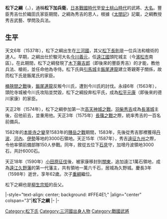 {{Infobox officeholder
| name               = 松下之綱
| image              = Ukiyo-e-daimyo-Matsushita-Yukitsuna.jpg
| caption            = 

| office            = {{link-ja|遠江久野藩|遠江久野藩}}藩主
| term_start        = 1590年
| term_end          = 1598年
| predecessor       = {{small|新設}}
| successor         = [[松下重綱|松下重綱]]

| birth_name         = 	
| birth_date         = 1537年<br>（天文6年）
| birth_place        = 
| death_date         = {{death date and age|1598|4|5|1537}}<br>（慶長3年2月30日）
| death_place        = 
| module             = {{日本武士|child=yes
| 時代 = [[戰國時代_(日本)|戰國時代]] - [[安土桃山時代|安土桃山時代]]
| 改名 =
| 別名 = 左助（幼名）、兵部（幼名）、加兵衛（通称）
| 諡号 = 
| 神号 =
| 戒名 =綱元院殿天翁長珊大居士、<br/>正寿院殿故石見守真誉長参大居士
| 霊名 =
| 墓所 =
| 官位 = [[從五位下|從五位下]]、[[石見國|石見]]守
| 幕府 =
| 主君 = [[今川義元|今川義元]]→[[今川氏真|今川氏真]]→[[德川家康|德川家康]]→[[豐臣秀吉|豐臣秀吉]]
| 藩   = [[遠江國|遠江]][[遠江久野藩|久野藩]]主
| 氏族 = [[松下氏|松下氏]]
| 父 = [[松下長則|松下長則]]
| 弟 = [[松下則綱|松下則綱]]、[[松下繼綱|松下繼綱]]
| 妻   = [[松下連昌|松下連昌]]之女
| 子   = [[松下曉綱|松下曉綱]]、[[松下重綱|松下重綱]]、[[松下方綱|松下方綱]]
| 女   = おりん（[[柳生宗矩|柳生宗矩]]正室）、[[松下長重|松下長重]]室、[[中村正吉|中村正吉]]室、[[夏目吉信|夏目吉信]]室
 }}
}}
'''松下之綱'''（{{jpn|j=松下 之綱|kana=まつした ゆきつな|rm=Matsushita Yukitsuna}}，{{bd|1537年||1598年|4月5日|catIdx=M}}），通稱'''松下加兵衛'''，[[日本戰國時代|日本戰國時代]]至[[安土桃山時代|安土桃山時代]]的武將、[[大名_(稱謂)|大名]]。豐臣秀吉仕於織田氏家臣期間，之綱為秀吉的恩人，根據《[[太閤記|太閤記]]》記載，之綱教授秀吉武藝、學問及兵法。

== 生平 ==
天文6年（1537年），松下之綱出生在[[三河國|三河國]]，其父[[松下長則|松下長則]]是一位兵法和槍術的達人。早期，之綱出仕於駿河大名[[今川義元|今川義元]]，任[[遠江國|遠江國]]頭陀城主（今[[濱松市|濱松市]]南區）。在此期間，松下之綱發現了[[木下藤吉郎|木下藤吉郎]]（即後來的豐臣秀吉）的才能，教他兵法、槍術，並任命他為寺侍。松下氏與[[濱松城|引馬城]]主[[飯尾連龍|飯尾連龍]]建立寄親寄子關係，故而松下氏是飯尾氏的家臣。

[[桶狹間之戰|桶狹間之戰]]後，[[飯尾連龍|飯尾連龍]]反叛今川氏，遭到今川氏的討伐。永祿6年（1563年），頭陀寺城被今川氏攻陷並焚毀，松下之綱投奔松平氏，成為[[松平元康|松平元康]]（即後來的德川家康）的家臣。

天正2年（1574年），松下之綱參加第一次[[高天神城之戰|高天神城之戰]]。[[羽柴秀吉|羽柴秀吉]]成為[[長濱城|長濱城]]主後，召他前去，並重用他。天正3年（1575年）[[長篠之戰|長篠之戰]]之際，統率秀吉的一百名前備兵。

1582年的[[本能寺之變|本能寺之變]]至1583年的[[賤岳之戰|賤岳之戰]]期間，1583年，先後從秀吉那裡獲得[[丹波|丹波]]、[[河內國|河內]]、[[伊勢國|伊勢]]等地的3000石領地。天正15年（1587年），秀吉[[九州征伐|遠征九州]]之際，令他率領前備部隊150人參戰。同年，敘從五位下[[石見|石見]]守，加增丹波領地3000石，共計6000石。

天正18年（1590年）[[小田原征伐|小田原征伐]]後，被家康移封到[[关东地方|關東]]，追加遠江1萬石領地，成為[[遠江久野藩|遠江久野藩]]的第一代藩主，共有領地一萬六千石，居城為久野城。慶長3年（1598年）逝世，享年62歲。次子[[松下重綱|重綱]]繼位。

松下之綱也是[[柳生宗矩|柳生宗矩]]的岳父。

{{start box}}
|-style="text-align: center; background: #FFE4E1;"
|align="center" colspan="3"|'''松下之綱'''
|-
{{s-before|[[松下長則|松下長則]]}}
{{s-title|[[松下氏|松下氏]]當主|？－1598年}}
{{s-after|[[松下重綱|松下重綱]]}}
|-
{{s-none|新設立}}
{{s-title|[[遠江久野藩|遠江久野藩]]第一代藩主|1590年－1598年}}
{{s-after|[[松下重綱|松下重綱]]}}
{{end box}}

{{遠江久野藩主|松下氏|初代|1590-1598}}
{{Normdaten}}
[[Category:松下氏|Category:松下氏]]
[[Category:三河國出身人物|Category:三河國出身人物]]
[[Category:戰國武將|Category:戰國武將]]